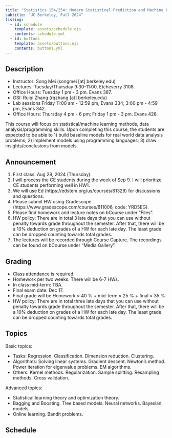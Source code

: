 ```yaml
---
title: "Statistics 154/254: Modern Statistical Prediction and Machine Learning"
subtitle: "UC Berkeley, Fall 2024"
listing:
  - id: schedule
    template: assets/schedule.ejs
    contents: schedule.yml
  - id: buttons
    template: assets/buttons.ejs
    contents: buttons.yml
---
```


::: {#buttons}
:::


## Description
<ul>
<li> Instructor: Song Mei (songmei [at] berkeley.edu) </li>
<li> Lectures: Tuesday/Thursday 9:30-11:00. Etcheverry 3108. </li>
<li> Office Hours: Tuesday 1 pm - 3 pm. Evans 387. </li>
<li> GSI: Ruiqi Zhang (rqzhang [at] berkeley.edu) </li>
<li> Lab sessions Friday  11:00 am - 12:59 pm, Evans 334; 3:00 pm - 4:59 pm, Evans 342. </li>
<li> Office Hours: Thursday 4 pm - 6 pm; Friday 1 pm - 3 pm. Evans 428. </li>
</ul>

This course will focus on statistical/machine learning methods, data analysis/programming skills. Upon completing this course, the students are expected to be able to 1) build baseline models for real world data analysis problems; 2) implement models using programming languages; 3) draw insights/conclusions from models.

## Announcement
<ol>
<li> First class: Aug 29, 2024 (Thursday). </li>
<li> I will process the CE students during the week of Sep 9. I will prioritize CE students performing well in HW1. </li>
<li> We will use Ed (https://edstem.org/us/courses/61329) for discussions and questions.</li>
<li> Please submit HW using Gradescope (https://www.gradescope.com/courses/811006, code: YRD5EG). </li>
<li> Please find homework and lecture notes on bCourse under “Files”. </li>
<li> HW policy: There are in total 3 late days that you can use without penalty towards grade throughout the semester. After that, there will be a 10% deduction on grades of a HW for each late day. The least grade can be dropped counting towards total grades. </li>
<li> The lectures will be recorded through Course Capture. The recordings can be found on bCourse under “Media Gallery”. </li>
</ol>


## Grading
<ul>
<li> Class attendance is required.</li>
<li> Homework per two weeks. There will be 6-7 HWs.</li>
<li> In class mid-term: TBA.</li>
<li> Final exam date: Dec 17. </li>
<li> Final grade will be Homework × 40 % + mid-term × 25 % + final × 35 %.</li>
<li> HW policy: There are in total three late days that you can use without penalty towards grade throughout the semester. After that, there will be a 10% deduction on grades of a HW for each late day. The least grade can be dropped counting towards total grades.</li>
</ul> 


## Topics 

Basic topics:
<ul>
<li> Tasks: Regression. Classification. Dimension reduction. Clustering.</li>
<li> Algorithms: Solving linear systems. Gradient descent. Newton’s method. Power iteration for eigenvalue problems. EM algorithms.</li>
<li> Others: Kernel methods. Regularization. Sample splitting. Resampling methods. Cross validation.</li>
</ul>

Advanced topics:
<ul>
<li> Statistical learning theory and optimization theory.</li>
<li> Bagging and Boosting. Tree based models. Neural networks. Bayesian models.</li>
<li> Online learning. Bandit problems.</li>
</ul>

## Schedule

<!---
For a style similar to that of [Stat 20](https://stat20.org), modify `index.qmd` to point to `assets/{schedule-alt.ejs,buttons-alt.ejs}` and to `{schedule-alt.yml,buttons-alt.yml}` and `_quarto.yml` to point to `assets/styles-alt.scss`.
-->

::: {#schedule}
:::

